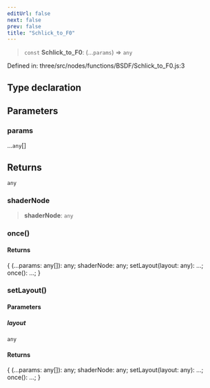 ```yaml
---
editUrl: false
next: false
prev: false
title: "Schlick_to_F0"
---
```


> `const` **Schlick\_to\_F0**: (...`params`) => `any`

Defined in: three/src/nodes/functions/BSDF/Schlick\_to\_F0.js:3

## Type declaration

## Parameters

### params

...`any`[]

## Returns

`any`

### shaderNode

> **shaderNode**: `any`

### once()

#### Returns

\{ (...params: any\[\]): any; shaderNode: any; setLayout(layout: any): ...; once(): ...; \}

### setLayout()

#### Parameters

##### layout

`any`

#### Returns

\{ (...params: any\[\]): any; shaderNode: any; setLayout(layout: any): ...; once(): ...; \}
